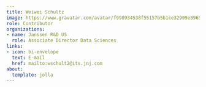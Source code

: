 ```yaml
---
title: Weiwei Schultz
image: https://www.gravatar.com/avatar/f998934538f55157b5b1ce32909e8965
role: Contributor
organizations:
- name: Janssen R&D US
  role: Associate Director Data Sciences
links:
- icon: bi-envelope
  text: E-mail
  href: mailto:wschult2@its.jnj.com
about:
  template: jolla
---
```


